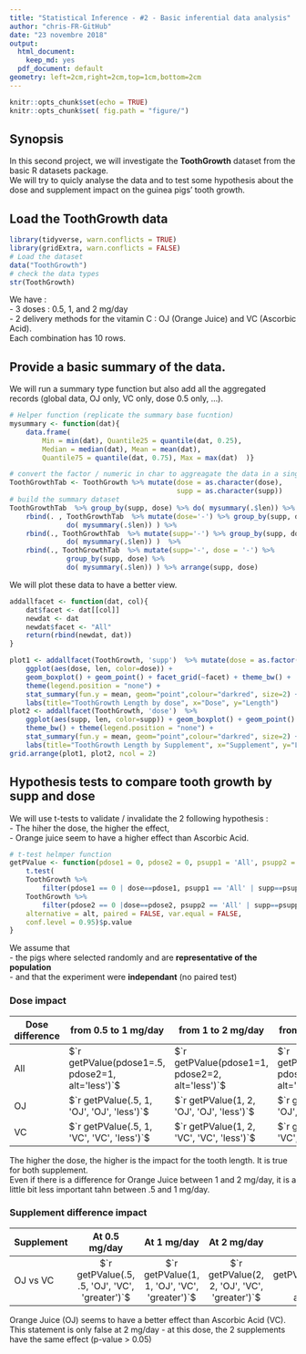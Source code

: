 ```yaml
---
title: "Statistical Inference - #2 - Basic inferential data analysis"
author: "chris-FR-GitHub"
date: "23 novembre 2018"
output:
  html_document:
    keep_md: yes
  pdf_document: default
geometry: left=2cm,right=2cm,top=1cm,bottom=2cm
---
```


```r
knitr::opts_chunk$set(echo = TRUE)
knitr::opts_chunk$set( fig.path = "figure/")
```

## Synopsis

In this second project, we will investigate the **ToothGrowth** dataset from the basic R datasets package.  
We will try to quicly analyse the data and to test some hypothesis about the dose and supplement impact on the guinea pigs' tooth growth.  

## Load the ToothGrowth data 

```r
library(tidyverse, warn.conflicts = TRUE)
library(gridExtra, warn.conflicts = FALSE)
# Load the dataset
data("ToothGrowth")
# check the data types
str(ToothGrowth)
````

We have :  
- 3 doses : 0.5, 1, and 2 mg/day  
- 2 delivery methods for the vitamin C : OJ (Orange Juice) and VC (Ascorbic Acid).  
Each combination has 10 rows.  

## Provide a basic summary of the data.

We will run a summary type function but also add all the aggregated records (global data, OJ only, VC only, dose 0.5 only, ...).  

```r
# Helper function (replicate the summary base fucntion)
mysummary <- function(dat){
    data.frame(
        Min = min(dat), Quantile25 = quantile(dat, 0.25),
        Median = median(dat), Mean = mean(dat),
        Quantile75 = quantile(dat, 0.75), Max = max(dat)  )}

# convert the factor / numeric in char to aggreagate the data in a single table.
ToothGrowthTab <- ToothGrowth %>% mutate(dose = as.character(dose),
                                         supp = as.character(supp))
# build the summary dataset
ToothGrowthTab  %>% group_by(supp, dose) %>% do( mysummary(.$len)) %>%
    rbind(. , ToothGrowthTab  %>% mutate(dose='-') %>% group_by(supp, dose) %>%
              do( mysummary(.$len)) ) %>%
    rbind(., ToothGrowthTab  %>% mutate(supp='-') %>% group_by(supp, dose) %>%
              do( mysummary(.$len)) )  %>%
    rbind(., ToothGrowthTab  %>% mutate(supp='-', dose = '-') %>%
              group_by(supp, dose) %>%
              do( mysummary(.$len)) ) %>% arrange(supp, dose)
```

We will plot these data to have a better view.

```r
addallfacet <- function(dat, col){
    dat$facet <- dat[[col]]
    newdat <- dat
    newdat$facet <- "All"
    return(rbind(newdat, dat))
}

plot1 <- addallfacet(ToothGrowth, 'supp')  %>% mutate(dose = as.factor(dose)) %>%
    ggplot(aes(dose, len, color=dose)) +
    geom_boxplot() + geom_point() + facet_grid(~facet) + theme_bw() +
    theme(legend.position = "none") +
    stat_summary(fun.y = mean, geom="point",colour="darkred", size=2) +
    labs(title="ToothGrowth Length by dose", x="Dose", y="Length")
plot2 <- addallfacet(ToothGrowth, 'dose')  %>%
    ggplot(aes(supp, len, color=supp)) + geom_boxplot() + geom_point() + facet_grid(~facet) +
    theme_bw() + theme(legend.position = "none") +
    stat_summary(fun.y = mean, geom="point",colour="darkred", size=2) +
    labs(title="ToothGrowth Length by Supplement", x="Supplement", y="Length")
grid.arrange(plot1, plot2, ncol = 2)
```

## Hypothesis tests to compare tooth growth by supp and dose

We will use t-tests to validate / invalidate the 2 following hypothesis :  
- The hiher the dose, the higher the effect,  
- Orange juice seem to have a higher effect than Ascorbic Acid.  


```r
# t-test helmper function
getPValue <- function(pdose1 = 0, pdose2 = 0, psupp1 = 'All', psupp2 = 'All', alt){
    t.test(
    ToothGrowth %>%
        filter(pdose1 == 0 | dose==pdose1, psupp1 == 'All' | supp==psupp1) %>% select(len),
    ToothGrowth %>% 
        filter(pdose2 == 0 |dose==pdose2, psupp2 == 'All' | supp==psupp2) %>% select(len),
    alternative = alt, paired = FALSE, var.equal = FALSE,
    conf.level = 0.95)$p.value
}
```

We assume that  
- the pigs where selected randomly and are **representative of the population**  
- and that the experiment were **independant** (no paired test)  

### Dose impact

| Dose difference |   from 0.5 to 1 mg/day   |   from 1 to 2 mg/day   |   from 0.5 to 2 mg/day   |
| -------------------- | -------------------------- | ---------------------------- | ------------------------------- |
| All | $`r getPValue(pdose1=.5, pdose2=1, alt='less')`$ | $`r getPValue(pdose1=1, pdose2=2, alt='less')`$ | $`r getPValue(pdose1=.5, pdose2=2, alt='less')`$ |
| OJ | $`r getPValue(.5, 1, 'OJ', 'OJ', 'less')`$ | $`r getPValue(1, 2, 'OJ', 'OJ', 'less')`$ | $`r getPValue(.5, 2, 'OJ', 'OJ', 'less')`$ |
| VC | $`r getPValue(.5, 1, 'VC', 'VC', 'less')`$ | $`r getPValue(1, 2, 'VC', 'VC', 'less')`$ | $`r getPValue(.5, 2, 'VC', 'VC', 'less')`$ |


The higher the dose, the higher is the impact for the tooth length. It is true for both supplement.  
Even if there is a difference for Orange Juice between 1 and 2 mg/day, it is a little bit less important tahn between .5 and 1 mg/day.  

### Supplement difference impact

| Supplement |   At 0.5 mg/day   |   At 1 mg/day   |   At 2 mg/day   |   All   |
| :--------- | :-----------: | :-----------: | :-----------: | :------------: |
| OJ vs VC | $`r getPValue(.5, .5, 'OJ', 'VC', 'greater')`$ | $`r getPValue(1, 1, 'OJ', 'VC', 'greater')`$| $`r getPValue(2, 2, 'OJ', 'VC', 'greater')`$ | $`r getPValue(psupp1='OJ', psupp2='VC', alt='greater')`$ |

Orange Juice (OJ) seems to have a better effect than Ascorbic Acid (VC).  
This statement is only false at 2 mg/day - at this dose, the 2 supplements have the same effect (p-value > 0.05)








